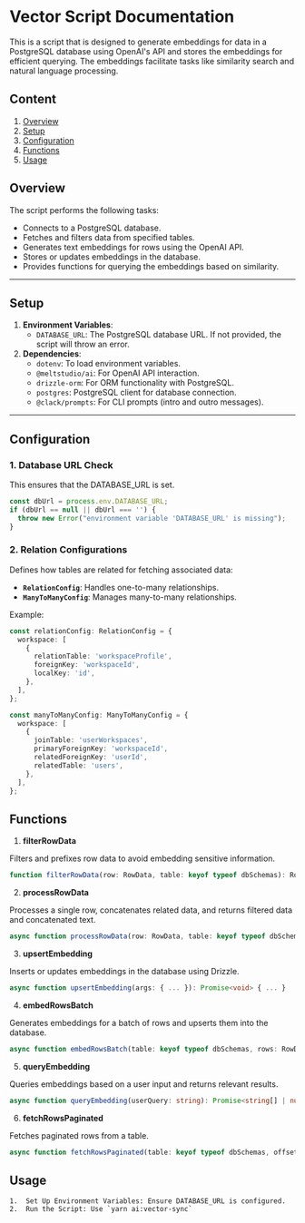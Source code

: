 # Vector Script Documentation

This is a script that is designed to generate embeddings for data in a PostgreSQL database using OpenAI's API and stores the embeddings for efficient querying. The embeddings facilitate tasks like similarity search and natural language processing.

## Content

1. [Overview](#overview)
2. [Setup](#setup)
3. [Configuration](#configuration)
4. [Functions](#functions)
5. [Usage](#usage)

## Overview

The script performs the following tasks:

- Connects to a PostgreSQL database.
- Fetches and filters data from specified tables.
- Generates text embeddings for rows using the OpenAI API.
- Stores or updates embeddings in the database.
- Provides functions for querying the embeddings based on similarity.

---

## Setup

1. **Environment Variables**:
   - `DATABASE_URL`: The PostgreSQL database URL. If not provided, the script will throw an error.
2. **Dependencies**:
   - `dotenv`: To load environment variables.
   - `@meltstudio/ai`: For OpenAI API interaction.
   - `drizzle-orm`: For ORM functionality with PostgreSQL.
   - `postgres`: PostgreSQL client for database connection.
   - `@clack/prompts`: For CLI prompts (intro and outro messages).

---

## Configuration

### 1. **Database URL Check**

This ensures that the DATABASE_URL is set.

```ts
const dbUrl = process.env.DATABASE_URL;
if (dbUrl == null || dbUrl === '') {
  throw new Error("environment variable 'DATABASE_URL' is missing");
}
```

### 2. **Relation Configurations**

Defines how tables are related for fetching associated data:

- **`RelationConfig`**: Handles one-to-many relationships.
- **`ManyToManyConfig`**: Manages many-to-many relationships.

Example:

```typescript
const relationConfig: RelationConfig = {
  workspace: [
    {
      relationTable: 'workspaceProfile',
      foreignKey: 'workspaceId',
      localKey: 'id',
    },
  ],
};

const manyToManyConfig: ManyToManyConfig = {
  workspace: [
    {
      joinTable: 'userWorkspaces',
      primaryForeignKey: 'workspaceId',
      relatedForeignKey: 'userId',
      relatedTable: 'users',
    },
  ],
};
```

## Functions

1. **filterRowData**

Filters and prefixes row data to avoid embedding sensitive information.

```ts
function filterRowData(row: RowData, table: keyof typeof dbSchemas): RowData { ... }
```

2. **processRowData**

Processes a single row, concatenates related data, and returns filtered data and concatenated text.

```ts
async function processRowData(row: RowData, table: keyof typeof dbSchemas): Promise<{ ... }> { ... }
```

3. **upsertEmbedding**

Inserts or updates embeddings in the database using Drizzle.

```ts
async function upsertEmbedding(args: { ... }): Promise<void> { ... }
```

4. **embedRowsBatch**

Generates embeddings for a batch of rows and upserts them into the database.

```ts
async function embedRowsBatch(table: keyof typeof dbSchemas, rows: RowData[]): Promise<void> { ... }
```

5. **queryEmbedding**

Queries embeddings based on a user input and returns relevant results.

```ts
async function queryEmbedding(userQuery: string): Promise<string[] | null> { ... }
```

6. **fetchRowsPaginated**

Fetches paginated rows from a table.

```ts
async function fetchRowsPaginated(table: keyof typeof dbSchemas, offset = 0, limit = 500): Promise<RowData[]> { ... }
```

## Usage

    1.	Set Up Environment Variables: Ensure DATABASE_URL is configured.
    2.	Run the Script: Use `yarn ai:vector-sync`

